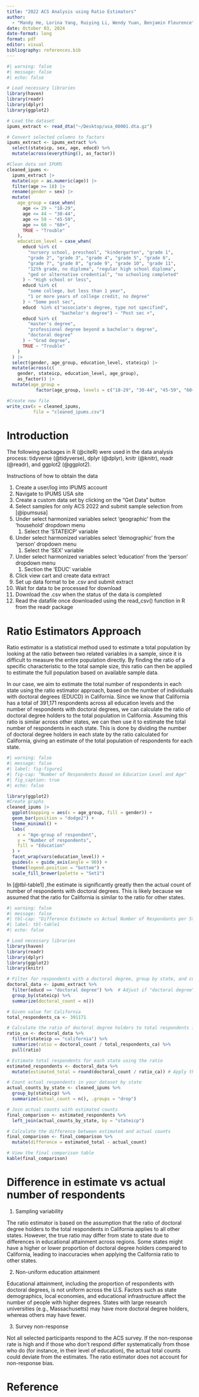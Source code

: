 ```yaml
---
title: "2022 ACS Analysis using Ratio Estimators"
author: 
  - "Mandy He, Lorina Yang, Ruiying Li, Wendy Yuan, Benjamin Fleurence"
date: October 03, 2024
date-format: long
format: pdf
editor: visual
bibliography: references.bib
---
```


```r
#| warning: false
#| message: false
#| echo: false

# Load necessary libraries
library(haven)
library(readr)
library(dplyr)
library(ggplot2)

# Load the dataset
ipums_extract <- read_dta("~/Desktop/usa_00001.dta.gz")

# Convert selected columns to factors
ipums_extract <- ipums_extract %>%
  select(stateicp, sex, age, educd) %>%
  mutate(across(everything(), as_factor))

#Clean data set IPUMS
cleaned_ipums <-
  ipums_extract |>
  mutate(age = as.numeric(age)) |>
  filter(age >= 18) |>
  rename(gender = sex) |>
  mutate(
    age_group = case_when(
      age <= 29 ~ "18-29",
      age <= 44 ~ "30-44",
      age <= 59 ~ "45-59",
      age >= 60 ~ "60+",
      TRUE ~ "Trouble"
    ),
    education_level = case_when(
      educd %in% c(
        "nursery school, preschool", "kindergarten", "grade 1",
        "grade 2", "grade 3", "grade 4", "grade 5", "grade 6",
        "grade 7", "grade 8", "grade 9", "grade 10", "grade 11",
        "12th grade, no diploma", "regular high school diploma",
        "ged or alternative credential", "no schooling completed"
      ) ~ "High school or less",
      educd %in% c(
        "some college, but less than 1 year",
        "1 or more years of college credit, no degree"
      ) ~ "Some post sec",
      educd  %in% c("associate's degree, type not specified",
                    "bachelor's degree") ~ "Post sec +",
      educd %in% c(
        "master's degree",
        "professional degree beyond a bachelor's degree",
        "doctoral degree"
      ) ~ "Grad degree",
      TRUE ~ "Trouble"
    )
  ) |>
  select(gender, age_group, education_level, stateicp) |>
  mutate(across(c(
    gender, stateicp, education_level, age_group),
    as_factor)) |>
  mutate(age_group =
           factor(age_group, levels = c("18-29", "30-44", "45-59", "60+")))

#Create new file 
write_csv(x = cleaned_ipums,
          file = "cleaned_ipums.csv")
```

# Introduction

The following packages in R (@citeR) were used in the data analysis process: tidyverse (@tidyverse), dplyr (@dplyr), knitr (@knitr), readr (@readr), and ggplot2 (@ggplot2). 

Instructions of how to obtain the data

1.  Create a user/log into IPUMS account
2.  Navigate to IPUMS USA site
3.  Create a custom data set by clicking on the “Get Data” button
4.  Select samples for only ACS 2022 and submit sample selection from [@ipumsusa]
5.  Under select harmonized variables select ‘geographic’ from the ‘household’ dropdown menu
    1.  Select the ‘STATEICP’ variable
6.  Under select harmonized variables select ’demographic’ from the ‘person’ dropdown menu
    1.  Select the ’SEX’ variable
7.  Under select harmonized variables select ’education’ from the ‘person’ dropdown menu
    1.  Section the ‘EDUC’ variable
8.  Click view cart and create data extract
9.  Set up data format to be .csv and submit extract
10. Wait for data to be processed for download
11. Download the .csv when the status of the data is completed
12. Read the datafile once downloaded using the read_csv() function in R from the readr package

# Ratio Estimators Approach

Ratio estimator is a statistical method used to estimate a total population by looking at the ratio between two related variables in a sample, since it is difficult to measure the entire population directly. By finding the ratio of a specific characteristic to the total sample size, this ratio can then be applied to estimate the full population based on available sample data.

In our case, we aim to estimate the total number of respondents in each state using the ratio estimator approach, based on the number of individuals with doctoral degrees (EDUCD) in California. Since we know that California has a total of 391,171 respondents across all education levels and the number of respondents with doctoral degrees, we can calculate the ratio of doctoral degree holders to the total population in California. Assuming this ratio is similar across other states, we can then use it to estimate the total number of respondents in each state. This is done by dividing the number of doctoral degree holders in each state by the ratio calculated for California, giving an estimate of the total population of respondents for each state.

```r
#| warning: false
#| message: false
#| label: fig-figure1
#| fig-cap: "Number of Respondents Based on Education Level and Age"
#| fig_caption: true
#| echo: false

library(ggplot2)
#Create graphs 
cleaned_ipums |>
  ggplot(mapping = aes(x = age_group, fill = gender)) +
  geom_bar(position = "dodge2") +
  theme_minimal() +
  labs(
    x = "Age-group of respondent",
    y = "Number of respondents",
    fill = "Education"
  ) +
  facet_wrap(vars(education_level)) +
  guides(x = guide_axis(angle = 90)) +
  theme(legend.position = "bottom") +
  scale_fill_brewer(palette = "Set1")
```

\newpage

In [@tbl-table1] ,the estimate is significantly greatly then the actual count of number of respondents with doctoral degrees. This is likely because we assumed that the ratio for California is similar to the ratio for other states.

```r
#| warning: false
#| message: false
#| tbl-cap: "Difference Estimate vs Actual Number of Respondants per State"
#| label: tbl-table1
#| echo: false

# Load necessary libraries
library(haven)
library(readr)
library(dplyr)
library(ggplot2)
library(knitr)

# Filter for respondents with a doctoral degree, group by state, and count
doctoral_data <- ipums_extract %>%
  filter(educd == "doctoral degree") %>%  # Adjust if "doctoral degree" is named differently
  group_by(stateicp) %>%
  summarize(doctoral_count = n())

# Given value for California
total_respondents_ca <- 391171

# Calculate the ratio of doctoral degree holders to total respondents in California
ratio_ca <- doctoral_data %>%
  filter(stateicp == "california") %>%
  summarize(ratio = doctoral_count / total_respondents_ca) %>%
  pull(ratio)

# Estimate total respondents for each state using the ratio
estimated_respondents <- doctoral_data %>%
  mutate(estimated_total = round(doctoral_count / ratio_ca)) # Apply the ratio

# Count actual respondents in your dataset by state
actual_counts_by_state <- cleaned_ipums %>%
  group_by(stateicp) %>%
  summarize(actual_count = n(), .groups = "drop")

# Join actual counts with estimated counts
final_comparison <- estimated_respondents %>%
  left_join(actual_counts_by_state, by = "stateicp")

# Calculate the difference between estimated and actual counts
final_comparison <- final_comparison %>%
  mutate(difference = estimated_total - actual_count)

# View the final comparison table
kable(final_comparison)
```

# Difference in estimate vs actual number of respondents

1.  Sampling variability

The ratio estimator is based on the assumption that the ratio of doctoral degree holders to the total respondents in California applies to all other states. However, the true ratio may differ from state to state due to differences in educational attainment across regions. Some states might have a higher or lower proportion of doctoral degree holders compared to California, leading to inaccuracies when applying the California ratio to other states.

2.  Non-uniform education attainment

Educational attainment, including the proportion of respondents with doctoral degrees, is not uniform across the U.S. Factors such as state demographics, local economies, and educational infrastructure affect the number of people with higher degrees. States with large research universities (e.g., Massachusetts) may have more doctoral degree holders, whereas others may have fewer.

3.  Survey non-response

Not all selected participants respond to the ACS survey. If the non-response rate is high and if those who don't respond differ systematically from those who do (for instance, in their level of education), the actual total counts could deviate from the estimates. The ratio estimator does not account for non-response bias.

\newpage

# Reference

